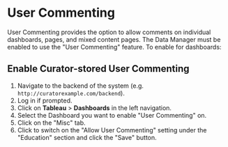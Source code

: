 # User Commenting

User Commenting provides the option to allow comments on individual dashboards, pages, and mixed content pages. The
Data Manager must be enabled to use the "User Commenting" feature. To enable for dashboards:

## Enable Curator-stored User Commenting

1. Navigate to the backend of the system (e.g. `http://curatorexample.com/backend`).
2. Log in if prompted.
3. Click on **Tableau** > **Dashboards** in the left navigation.
4. Select the Dashboard you want to enable "User Commenting" on.
5. Click on the "Misc" tab.
6. Click to switch on the "Allow User Commenting" setting under the "Education" section and click the "Save" button.
